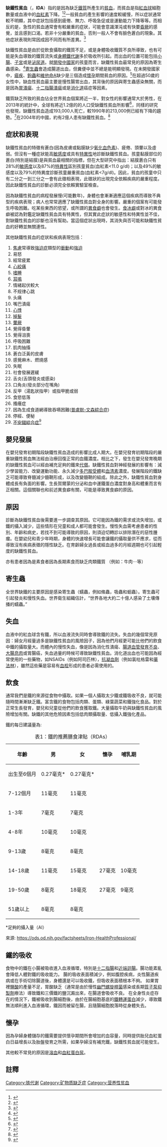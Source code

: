 {{refimprove|time=2017-02-11T13:50:12+00:00}}
{{medical}}
{{Infobox disease
| Name           = Iron-deficiency anemia
| Image          = redbloodcells.jpg
| Caption        = 電子顯微鏡所見的紅血球
| Field          = [[血液學|血液學]]
| DiseasesDB     = 6947
| ICD10          = {{ICD10|D|50||d|50}}
| ICD9           = {{ICD9|280}}
| ICDO           =
| OMIM           =
| MedlinePlus    = 000584
| eMedicineSubj  = med
| eMedicineTopic = 1188
| MeshID         = D018798
}}

'''缺鐵性貧血'''（{{lang-en|Iron-deficiency anemia}}，'''IDA'''）指的是因為缺乏[[鐵質|鐵質]]所產生的[[貧血|貧血]]，而貧血是指[[紅血球|紅血球]]細胞數量或血液中的[[血紅素|血紅素]]下降。<ref>{{cite web|title=Anemia|url=http://www.merriam-webster.com/dictionary/anemia|website=http://www.merriam-webster.com/|accessdate=7 July 2014|archive-date=2014-08-26|archive-url=https://web.archive.org/web/20140826022138/http://www.merriam-webster.com/dictionary/anemia|dead-url=no}}</ref><ref>{{cite book|title=Stedman's Medical Dictionary|url=https://archive.org/details/stedmansmedicald00sted_3|date=2006|publisher=Lippincott Williams & Wilkins|location=Philadelphia|isbn=9780781733908|page=Anemia|edition=28th}}</ref>一般貧血的產生影響的速度較緩慢，所以症狀通常較不明顯，其中症狀包括感到疲倦、無力、呼吸急促或是運動能力下降等等。而相反的是，急性的貧血通常會有較嚴重的症狀，可能會意識渾沌或有快要[[昏厥|昏厥]]的感覺，並且感到口渴。若非十分嚴重的貧血，否則一般人不會有臉色蒼白的現象。其他症狀表現則常因成因不同而有所差異。<ref name=EBM2013>{{cite journal|last1=Janz|first1=TG|last2=Johnson|first2=RL|last3=Rubenstein|first3=SD|title=Anemia in the Emergency Department: Evaluation and Treatment|journal=Emergency Medicine Practice|date=Nov 2013|volume=15|issue=11|pages=1-15; quiz 15-6|pmid=24716235}}</ref>

缺鐵性貧血是由於從飲食攝取的鐵質不足，或是身體吸收鐵質不良所導致，也有可能是失血導致的鐵質流失或[[人類鐵代謝|身體鐵代謝]]多於吸收所引起。而出血的位置可能包括[[小腸|小腸]]、[[子宮|子宮]]或是[[泌尿道|泌尿道]]。就[[開發中國家|開發中國家]]的孩童而言，缺鐵性貧血最常見的原因為寄生蟲感染。<ref>{{cite journal |author=Calis JC |title=Severe Anemia in Malawian Children |journal=N. Engl. J. Med. |volume=358 |issue=9 |pages=888–99 |year=2008 |pmid=18305266 |doi=10.1056/NEJMoa072727 |url=http://content.nejm.org/cgi/pmidlookup?view=short&pmid=18305266&promo=ONFLNS19 |name-list-format=vanc|author2=Phiri KS |author3=Faragher EB |display-authors=3 |last4=Brabin |first4=Bernard J. |last5=Bates |first5=Imelda |last6=Cuevas |first6=Luis E. |last7=De Haan |first7=Rob J. |last8=Phiri |first8=Ajib I. |last9=Malange |first9=Pelani}}</ref>[[寄生虫|寄生蟲]]會造成腸道出血，但糞便中並不總是能明顯發現。在未開發國家中，[[瘧疾|瘧疾]]、[[鉤蟲|鉤蟲]]和[[維他命A|維他命A]]缺少是三個造成[[懷孕|懷孕]]期間貧血的原因。<ref name="pmid11015485">{{cite journal |author=Dreyfuss ML |title=Hookworms, Malaria and Vitamin A Deficiency Contribute to Anemia and Iron Deficiency Among Pregnant Women in the Plains of Nepal |url=https://archive.org/details/sim_journal-of-nutrition_2000-10_130_10/page/2527 |journal=J. Nutr. |volume=130 |issue=10 |pages=2527–36 |year=2000 |pmid=11015485 |doi= |name-list-format=vanc|author2=Stoltzfus RJ |author3=Shrestha JB |display-authors=3 |last4=Pradhan |first4=EK |last5=Leclerq |first5=SC |last6=Khatry |first6=SK |last7=Shrestha |first7=SR |last8=Katz |first8=J |last9=Albonico |first9=M}}</ref>在超過50歲的女性中，缺血性貧血最主要是慢性腸胃出血，其背後的原因與寄生蟲感染無關，而是因為[[胃潰瘍|胃潰瘍]]、[[十二指腸潰瘍|十二指腸潰瘍]]或是[[消化道|消化道]]癌症等因素。

鐵質缺乏所致的貧血佔全世界貧血個案將近一半，對女性的影響通常大於男性，在2013年的統計中，全球有將近1.2億的的人口受缺鐵性貧血所影響<ref>{{cite journal|last1=Global Burden of Disease Study 2013|first1=Collaborators|title=Global, regional, and national incidence, prevalence, and years lived with disability for 301 acute and chronic diseases and injuries in 188 countries, 1990-2013: a systematic analysis for the Global Burden of Disease Study 2013.|journal=Lancet (London, England)|date=22 August 2015|volume=386|issue=9995|pages=743-800|pmid=26063472}}</ref>，同樣的研究也發現，缺鐵性貧血造成193,000人死亡，較1990年的213,000例已經有下降的趨勢。<ref>{{cite journal|last1=GBD 2013 Mortality and Causes of Death|first1=Collaborators|title=Global, Regional, and National Age-Sex Specific All-Cause and Cause-Specific Mortality for 240 Causes of Death, 1990-2013: a Systematic Analysis for the Global Burden of Disease Study 2013|journal=Lancet|date=17 December 2014|pmid=25530442|doi=10.1016/S0140-6736(14)61682-2|volume=385|issue=9963|pages=117–71|pmc=4340604}}</ref>在2004年的中國，約有2億人患有缺鐵性貧血。<ref>{{cite news |author1=周芙蓉 |title=中国约有2亿人患缺铁性贫血 |url=http://www.cas.cn/xw/kjsm/gndt/200412/t20041205_1000124.shtml |accessdate=2020-12-09 |work=中國科學院 |agency=新華社 |date=2004-12-05}}</ref>

== 症狀和表現 ==
缺鐵性貧血的特徵有蒼白(因為皮膚或黏膜缺少[[氧化血色素|氧化血色素]])、疲倦、頭暈以及虛弱。但沒有一種症狀能高[[靈敏度和特異度|敏感度]]或具有[[靈敏度和特異度|特異性]]地診斷缺鐵性貧血。孩童黏膜部位的蒼白(特別是結膜)是與貧血最相關的指標，但在大型研究中指出：結膜蒼白只有28%的[[靈敏度和特異度|敏感度]]以及87%的[[靈敏度和特異度|特異性]]區別孩童貧血(血紅素<11.0 g/dl)；以及49%的敏感度以及79%的特異度診斷孩童嚴重貧血(血紅素<7g/dl)。因此，貧血的孩童中只有二分之一到三分之一會有此徵相表現，此徵狀的出現完全依賴疾病的嚴重程度。因此缺鐵性貧血的診斷必須完全依賴實驗室檢查。

因為缺鐵性貧血的病程發展慢(可能數年)，身體也會漸漸適應這個疾病而導致不典型的疾病表現；病人也常常適應了缺鐵性貧血對全身的影響。嚴重的個案有可能發生呼吸困難。吃某些東西的慾望，或所謂的[[異食癖|異食癖]]也會發生。[[食冰癖|食冰癖]]或對冰的異食癖被認為對鑑定缺鐵性貧血具有特異性，但其實此症狀的敏感性和特異性並不佳，對缺鐵性貧血的診斷也沒有幫助。當這個症狀出現時，其消失與否可能和缺鐵性貧血的好轉並無關連性。

其他缺鐵性貧血的症狀和疾病表現包括：
#[[焦慮|焦慮]]常導致[[強迫症|強迫症]]類型的[[衝動_(心理學)|衝動]]和[[強迫|強迫]]
#易怒
#經常疲累
#[[心絞痛|心絞痛]]
#[[嗜睡|嗜睡]]
#[[耳鳴|耳鳴]]
#情緒起伏較大
#不规律心跳
#头痛
#嘴巴潰瘍
#[[心悸|心悸]]
#[[掉髮|掉髮]]
#[[暈厥|暈厥]]
#覺得昏暈
#覺得沮喪
#呼吸困難
#肌肉抽搐
#蒼白泛黃的皮膚
#感覺麻木、燃燒感
#失眠
#社會發展遲緩
#舌炎(舌頭發炎或感染)
#口角炎(發炎部分在嘴角)
#反甲（湯匙狀指甲）或指甲脆或弱
#食慾低落
#搔癢症
#因為生成食道網導致吞嚥困難([[普盧默-文森綜合症|普盧默-文森綜合症]])
#停經、便秘
#[[不寧腿症候群|不安腿綜合症]]<ref>{{Cite journal|title="Restless legs syndrome in Indian patients having iron deficiency anemia in a tertiary care hospital"|author=Rangarajan, Sunad; D'Souza, George Albert. (April 2007)|url=|journal=Sleep Medicine. 8 (3): 247–51. doi:10.1016/j.sleep.2006.10.004. PMID 17368978.|issue=|doi=|others=|year=|volume=|page=|pmid=}}</ref>

== 嬰兒發展 ==
在嬰兒發育初期階段缺鐵性貧血造成的影響比成人期大。在嬰兒發育初期階段的嚴重缺鐵性貧血無法經由治療回復正常的血鐵濃度。相比之下，發生在嬰兒發育晚期的缺鐵性貧血可以經由補充足夠的鐵來[[代償|代償]]。缺鐵性貧血對神經發展的影響有：減少學習能力、改變運動功能、永久減少[[多巴胺|多巴胺]][[受體|受體]]和[[血清素|血清素]]濃度。發展階段的鐵缺乏可能導致脊髓減少髓鞘形成，以及改變髓鞘的組成。除此之外，缺鐵性貧血對身體成長有負面的影響。生長賀爾蒙的分泌和血中運鐵蛋白濃度對身高和體重而言有正相關。這個關聯也和前述異食癖有關，可能是導致異食癖的原因。

== 原因 == 
診斷為缺鐵性貧血後需要進一步調查其原因。它可能因為鐵的需求或流失增加，或鐵的攝入減少，這些情形在兒童和成人都可能會發生。慢性失血需考慮患者的性別、年齡和病史，若找不到可能導致的原因，則須迫切轉診以排除潛在的惡性腫瘤。在嬰幼兒和青少年時期，身體的快速增長可能會讓鐵的攝取量供不應求，從而導致沒有疾病表徵的隱性缺乏。在育齡婦女過長或經血過多的月經週期也可引起輕度的缺鐵性貧血。

亦有患者因為是素食者因為長期素食而缺乏肉類鐵質
（例如：牛肉⋯等）

== 寄生蟲 == 
全世界缺鐵的主要原因是感染寄生蟲（蠕蟲，例如絛蟲，吸蟲和蛔蟲）。寄生蟲可引起發炎和慢性失血。世界衛生組織估計，“世界各地大約二十億人感染了土壤傳播的蠕蟲。”

== 失血 ==
血液中的紅血球含有鐵，所以血液流失同時會導致鐵的流失。失血的幾個常見原因：婦女月經量過多是缺鐵性貧血的風險因子，因為他們月經更可能比他們的飲食中鐵的攝取量大。而體內的慢性失血，像是因為消化性潰瘍、[[腸道血管發育不良|腸道血管發育不良]]、[[大腸息肉|大腸息肉]]或胃腸癌，失血過量的時候可導致缺鐵性貧血。消化道出血也可能因為經常使用的一些藥物，如NSAIDs（例如阿司匹林），[[抗凝血劑|抗凝血劑]]（例如氯吡格雷和[[華法林|華法林]]），雖然這些藥是容易有[[血栓|血栓]]形成的患者必需使用的。

== 飲食 ==
通常我們是鐵的來源從食物中攝取。如果一個人攝取太少鐵或鐵吸收不良，就可能隨時間漸漸缺乏鐵。富含鐵的食物包括肉類、蛋類、綠葉蔬菜和鐵強化食品。對於正常生長發育，嬰兒和兒童從他們的飲食獲取鐵。大量攝取牛奶與缺鐵性貧血的風險增加有關。缺鐵的其他危險因素包括低肉類攝取量、低攝入鐵強化產品。

鐵的每日建議量為:   
{| class="wikitable"
|+表1：鐵的推薦膳食津貼（RDAs）
!年齡
!男
!女
!懷孕
!哺乳期
|-
|出生至6個月
|0.27毫克*
|0.27毫克*
| 
| 
|-
|7-12個月
|11毫克
|11毫克
| 
| 
|-
|1-3年
|7毫克
|7毫克
| 
| 
|-
|4-8年
|10毫克
|10毫克
| 
| 
|-
|9-13歲
|8毫克
|8毫克
| 
| 
|-
|14-18歲
|11毫克
|15毫克
|27毫克
|10毫克
|-
|19-50歲
|8毫克
|18毫克
|27毫克
|9毫克
|-
|51歲以上
|8毫克
|8毫克
| 
| 
|}
<nowiki>*</nowiki>足夠的攝入量（AI） 

來源: https://ods.od.nih.gov/factsheets/Iron-HealthProfessional/ {{Wayback|url=https://ods.od.nih.gov/factsheets/Iron-HealthProfessional/ |date=20210504113750 }}

== 鐵的吸收 ==
食物中的鐵在小腸被吸收進入血液循環，特別是[[十二指腸|十二指腸]]和[[近端迴腸|近端迴腸]]。腸功能紊亂會降低人體對鐵的吸收能力。
腸的吸收表面積減少，例如腹腔疾病，炎性腸道疾病或在手術切除腸道後，身體還是可以吸收鐵，但吸收表面積根本不夠。
如果胃裡[[鹽酸|鹽酸]]的產量不足，胃酸缺乏（通常是由於慢性[[幽門螺旋桿菌|幽門螺旋桿菌]]感染或長期[[質子泵抑製劑|質子泵抑製劑]]療法）導致鐵和三價鐵的鹽沉澱出來，在腸道會吸收不良。
在全身性炎症存在的情況下，鐵被吸收到腸細胞後，由於在腸細胞基底的[[鐵轉運蛋白|鐵轉運蛋白]]減少，導致鐵無法順利進入血液循環，鐵因而被留在腸，且隨腸細胞脫落時從身體失去。

== 懷孕 ==
因為孕婦身體儲存的鐵需要提供懷孕期間所會增加的血容量，同時提供胎兒血紅蛋白日益增長以及胎盤發育之所需，如果孕婦沒有補充鐵，缺鐵性貧血就可能發生。

其他較不常見的原因是[[溶血|溶血]]和[[血紅蛋白尿|血紅蛋白尿]]。

==註釋 ==
{{Reflist|30em}}

{{Diseases of RBCs}}

[[Category:铁代谢|Category:铁代谢]]
[[Category:矿物质缺乏症|Category:矿物质缺乏症]]
[[Category:营养性贫血|Category:营养性贫血]]